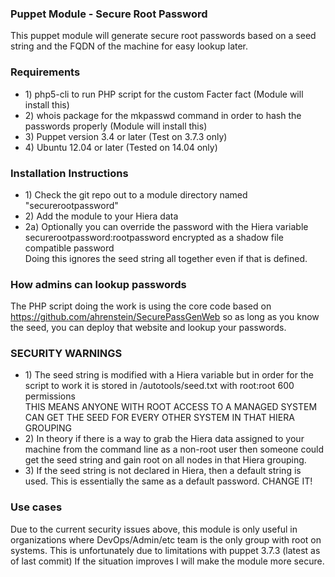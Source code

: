 === Puppet Module - Secure Root Password ===
This puppet module will generate secure root passwords based on a seed string and the FQDN of the machine for easy lookup later.
=== Requirements ===
*1) php5-cli to run PHP script for the custom Facter fact (Module will install this)
*2) whois package for the mkpasswd command in order to hash the passwords properly (Module will install this)
*3) Puppet version 3.4 or later (Test on 3.7.3 only)
*4) Ubuntu 12.04 or later (Tested on 14.04 only)
=== Installation Instructions ===
*1) Check the git repo out to a module directory named "securerootpassword"
*2) Add the module to your Hiera data
*2a) Optionally you can override the password with the Hiera variable securerootpassword:rootpassword encrypted as a shadow file compatible password <br />Doing this ignores the seed string all together even if that is defined.
=== How admins can lookup passwords ===
The PHP script doing the work is using the core code based on https://github.com/ahrenstein/SecurePassGenWeb so as long as you know the seed, you can deploy that website and lookup your passwords.
=== SECURITY WARNINGS ===
*1) The seed string is modified with a Hiera variable but in order for the script to work it is stored in /autotools/seed.txt with root:root 600 permissions <br/>THIS MEANS ANYONE WITH ROOT ACCESS TO A MANAGED SYSTEM CAN GET THE SEED FOR EVERY OTHER SYSTEM IN THAT HIERA GROUPING
*2) In theory if there is a way to grab the Hiera data assigned to your machine from the command line as a non-root user then someone could get the seed string and gain root on all nodes in that Hiera grouping.
*3) If the seed string is not declared in Hiera, then a default string is used. This is essentially the same as a default password. CHANGE IT!
=== Use cases ===
Due to the current security issues above, this module is only useful in organizations where DevOps/Admin/etc team is the only group with root on systems. This is unfortunately due to limitations with puppet 3.7.3 (latest as of last commit) If the situation improves I will make the module more secure.
